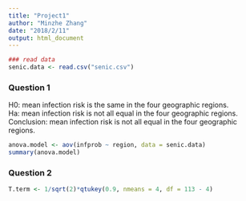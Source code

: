 ```yaml
---
title: "Project1"
author: "Minzhe Zhang"
date: "2018/2/11"
output: html_document
---
```


```r
### read data
senic.data <- read.csv("senic.csv")
```

### Question 1
H0: mean infection risk is the same in the four geographic regions.<br>
Ha: mean infection risk is not all equal in the four geographic regions.<br>
Conclusion: mean infection risk is not all equal in the four geographic regions.
```r
anova.model <- aov(infprob ~ region, data = senic.data)
summary(anova.model)
```

### Question 2
```r
T.term <- 1/sqrt(2)*qtukey(0.9, nmeans = 4, df = 113 - 4)
```